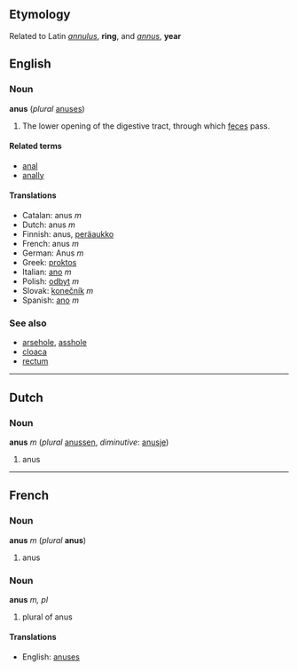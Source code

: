 ==Etymology==
Related to Latin ''[[annulus]]'', '''ring''', and ''[[annus]]'', '''year'''

== English ==
=== Noun ===
'''anus''' (''plural'' [[anuses]])

# The lower opening of the digestive tract, through which [[feces]] pass.

==== Related terms ====
*[[anal]]
*[[anally]]

====Translations====
*Catalan: anus ''m''
*Dutch: anus ''m''
*Finnish: anus, [[peräaukko]]
*French: anus ''m''
*German: Anus ''m''
*Greek: [[proktos]]
*Italian: [[ano#Italian|ano]] ''m''
*Polish: [[odbyt]] ''m''
*Slovak: [[konečník]] ''m''
*Spanish: [[ano#Spanish|ano]] ''m''

=== See also ===
*[[arsehole]], [[asshole]]
*[[cloaca]]
*[[rectum]]

----

==Dutch==
===Noun===
'''anus''' ''m'' (''plural'' [[anussen]], ''diminutive'': [[anusje]])

# anus

----

==French==
===Noun===
'''anus''' ''m'' (''plural'' '''anus''')

#anus

===Noun===
'''anus''' ''m, pl''

# plural of anus

====Translations====
*English: [[anuses]]